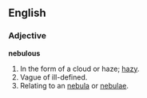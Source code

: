 ==English==

===Adjective===
'''nebulous'''
# In the form of a cloud or haze; [[hazy]].
# Vague of ill-defined.
# Relating to an [[nebula]] or [[nebulae]].